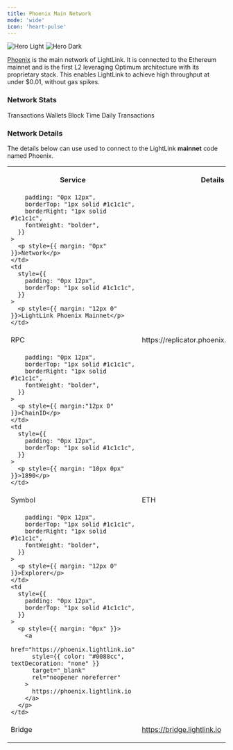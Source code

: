 ```yaml
---
title: Phoenix Main Network
mode: 'wide'
icon: 'heart-pulse'
---
```


<img className="block dark:hidden" src="/images/phoenix-mainnet-banner.svg" alt="Hero Light" />
<img className="hidden dark:block" src="/images/phoenix-mainnet-banner.svg" alt="Hero Dark" />

[Phoenix](https://phoenix.lightlink.io) is the main network of LightLink. It is connected to the
Ethereum mainnet and is the first L2 leveraging Optimum architecture with its proprietary stack.
This enables LightLink to achieve high throughput at under $0.01, without gas spikes.

### Network Stats

<CardGroup cols={4}>
  <Card title="35,000,000+" icon="message">
    Transactions
  </Card>
  <Card title="700,000+" icon="wallet">
    Wallets
  </Card>
  <Card title="500ms" icon="gauge">
    Block Time
  </Card>
  <Card title="100,000+" icon="lock">
    Daily Transactions
  </Card>
</CardGroup>

### Network Details

<Tip>
  The details below can use used to connect to the LightLink
  <b>mainnet</b>
  code named Phoenix.
</Tip>

<table
  className=" flex-col dark:bg-gray-900 dark:text-white"
  style={{
    color: "#ffffff",
    fontSize: "15px",
    borderRadius: "8px",
    borderCollapse: "separate",
    borderSpacing: "0",
  }}
>
  <tr
    style={{
      background: "#0d0d0d",
      color: "#0088cc",
      fontSize: "11px",
      textTransform: "uppercase",
    }}
  >
    <th
      style={{
        padding: "0px 12px",
        borderTop: "1px solid #1c1c1c",
      }}
    >
      <p style={{ margin: "10px" }}>Service</p>
    </th>
    <th
      style={{
        width: "100%",
        padding: "0px 12px",
        borderTop: "1px solid #1c1c1c",
      }}
    >
      <p style={{ margin: "10px" }}>Details</p>
    </th>
  </tr>
  <tr style={{ background: "#141414" }}>
    <td
      style={{

        padding: "0px 12px",
        borderTop: "1px solid #1c1c1c",
        borderRight: "1px solid #1c1c1c",
        fontWeight: "bolder",
      }}
    >
      <p style={{ margin: "0px" }}>Network</p>
    </td>
    <td
      style={{
        padding: "0px 12px",
        borderTop: "1px solid #1c1c1c",
      }}
    >
      <p style={{ margin: "12px 0" }}>LightLink Phoenix Mainnet</p>
    </td>

  </tr>
  <tr style={{ background: "#121212" }}>
    <td
      style={{
        padding: "0px 12px",
        borderTop: "1px solid #1c1c1c",
        borderRight: "1px solid #1c1c1c",
        fontWeight: "bolder",
      }}
    >
      <p style={{ margin: "0px" }}>RPC</p>
    </td>
    <td
      style={{
        padding: "0px 12px",
        borderTop: "1px solid #1c1c1c",
      }}
    >
      <p style={{ margin: "0px" }}>
          https://replicator.phoenix.lightlink.io/rpc/v1
      </p>
    </td>
  </tr>
    <tr style={{ background: "#141414" }}>
    <td
      style={{

        padding: "0px 12px",
        borderTop: "1px solid #1c1c1c",
        borderRight: "1px solid #1c1c1c",
        fontWeight: "bolder",
      }}
    >
      <p style={{ margin:"12px 0" }}>ChainID</p>
    </td>
    <td
      style={{
        padding: "0px 12px",
        borderTop: "1px solid #1c1c1c",
      }}
    >
      <p style={{ margin: "10px 0px" }}>1890</p>
    </td>

  </tr>
  <tr style={{ background: "#121212" }}>
    <td
      style={{
        padding: "0px 12px",
        borderTop: "1px solid #1c1c1c",
        borderRight: "1px solid #1c1c1c",
        fontWeight: "bolder",
      }}
    >
      <p style={{ margin: "0px" }}>Symbol</p>
    </td>
    <td
      style={{
        padding: "0px 12px",
        borderTop: "1px solid #1c1c1c",
      }}
    >
      <p style={{ margin: "0px" }}>
      ETH
      </p>
    </td>
  </tr>
    <tr style={{ background: "#141414" }}>
    <td
      style={{

        padding: "0px 12px",
        borderTop: "1px solid #1c1c1c",
        borderRight: "1px solid #1c1c1c",
        fontWeight: "bolder",
      }}
    >
      <p style={{ margin: "12px 0" }}>Explorer</p>
    </td>
    <td
      style={{
        padding: "0px 12px",
        borderTop: "1px solid #1c1c1c",
      }}
    >
      <p style={{ margin: "0px" }}>
        <a
          href="https://phoenix.lightlink.io"
          style={{ color: "#0088cc", textDecoration: "none" }}
          target="_blank"
          rel="noopener noreferrer"
        >
          https://phoenix.lightlink.io
        </a>
      </p>
    </td>

  </tr>
  <tr style={{ background: "#121212" }}>
    <td
      style={{
        padding: "0px 12px",
        borderTop: "1px solid #1c1c1c",
        borderRight: "1px solid #1c1c1c",
        fontWeight: "bolder",
      }}
    >
      <p style={{ margin: "0px" }}>Bridge</p>
    </td>
    <td
      style={{
        padding: "0px 12px",
        borderTop: "1px solid #1c1c1c",
      }}
    >
      <p style={{ margin: "0px" }}>
        <a
          href="https://bridge.lightlink.io/"
          style={{ color: "#0088cc", textDecoration: "none" }}
          target="_blank"
          rel="noopener noreferrer"
        >
          https://bridge.lightlink.io
        </a>
      </p>
    </td>
  </tr>
</table>

